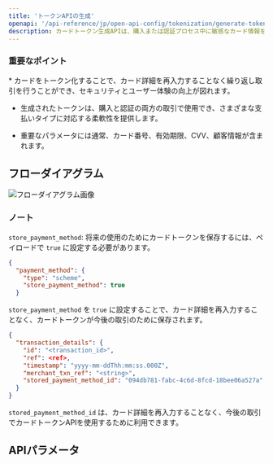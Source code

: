 ```yaml
---
title: 'トークンAPIの生成'
openapi: '/api-reference/jp/open-api-config/tokenization/generate-token.json POST /api/v1/server-to-server-interface/payment'
description: カードトークン生成APIは、購入または認証プロセス中に敏感なカード情報をトークン化し、実際のカード詳細を公開せずに安全な取引を可能にします。
---
```


### 重要なポイント

<Info>
  * カードをトークン化することで、カード詳細を再入力することなく繰り返し取引を行うことができ、セキュリティとユーザー体験の向上が図れます。

  * 生成されたトークンは、購入と認証の両方の取引で使用でき、さまざまな支払いタイプに対応する柔軟性を提供します。

  * 重要なパラメータには通常、カード番号、有効期限、CVV、顧客情報が含まれます。
</Info>

## フローダイアグラム

![フローダイアグラム画像](/images/timeline-diagram/flows-API-Purchase-jp.svg)

### ノート

`store_payment_method`: 将来の使用のためにカードトークンを保存するには、ペイロードで `true` に設定する必要があります。

```json リクエスト例
{
  "payment_method": {
    "type": "scheme",
    "store_payment_method": true
  }
```

`store_payment_method` を `true` に設定することで、カード詳細を再入力することなく、カードトークンが今後の取引のために保存されます。

```json レスポンス例
{
  "transaction_details": {
    "id": "<transaction_id>",
    "ref": <ref>,
    "timestamp": "yyyy-mm-ddThh:mm:ss.000Z",
    "merchant_txn_ref": "<string>",
    "stored_payment_method_id": "094db781-fabc-4c6d-8fcd-18bee06a527a"
  }
}
```

`stored_payment_method_id` は、カード詳細を再入力することなく、今後の取引でカードトークンAPIを使用するために利用できます。

## APIパラメータ